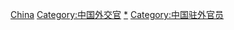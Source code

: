 {{Commonscat|Ambassadors of China}}

[[Category:各国驻外大使|China]]
[[Category:中国外交官|Category:中国外交官]]
[[Category:在外國的中國人|*]]
[[Category:中国驻外官员|Category:中国驻外官员]]